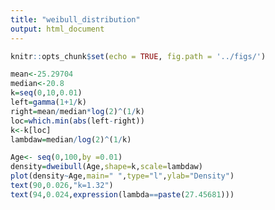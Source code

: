 ---
title: "weibull_distribution"
output: html_document
---

```{r setup, include=FALSE}
knitr::opts_chunk$set(echo = TRUE, fig.path = '../figs/')
```

```{r weibull.scale.shape,echo=FALSE}
mean<-25.29704
median<-20.8
k=seq(0,10,0.01)
left=gamma(1+1/k)
right=mean/median*log(2)^(1/k)
loc=which.min(abs(left-right))
k<-k[loc]
lambdaw=median/log(2)^(1/k)
```

```{r weibull_density,echo=FALSE}
Age<- seq(0,100,by =0.01)
density=dweibull(Age,shape=k,scale=lambdaw)
plot(density~Age,main=" ",type="l",ylab="Density")
text(90,0.026,"k=1.32")
text(94,0.024,expression(lambda==paste(27.45681)))
```
